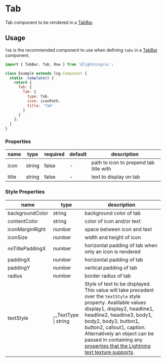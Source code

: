 
# Tab

Tab component to be rendered in a [TabBar](/docs/elements-tabbar--basic).

## Usage

`Tab` is the recommended component to use when defining `tabs` in a [TabBar](/docs/elements-tabbar--basic) component.

```js
import { TabBar, Tab, Row } from '@lightning/ui';

class Example extends lng.Component {
  static _template() {
    return {
      Tab: {
        Tab: {
          type: Tab,
          icon: iconPath,
          title: 'Tab'
        }
      }
    };
  }
}
```

<Canvas>
  <Story id="elements-tab--basic" />
</Canvas>

### Properties

| name  | type   | required | default | description                            |
| ----- | ------ | -------- | ------- | -------------------------------------- |
| icon  | string | false    | -       | path to icon to prepend tab title with |
| title | string | false    | -       | text to display on tab                 |

### Style Properties

| name            | type                   | description                                                                                                                                                                                                                                                                                                                                                                                                                                         |
| --------------- | ---------------------- | --------------------------------------------------------------------------------------------------------------------------------------------------------------------------------------------------------------------------------------------------------------------------------------------------------------------------------------------------------------------------------------------------------------------------------------------------- |
| backgroundColor | string                 | background color of tab                                                                                                                                                                                                                                                                                                                                                                                                                             |
| contentColor    | string                 | color of icon and/or text                                                                                                                                                                                                                                                                                                                                                                                                                           |
| iconMarginRight | number                 | space between icon and text                                                                                                                                                                                                                                                                                                                                                                                                                         |
| iconSize        | number                 | width and height of icon                                                                                                                                                                                                                                                                                                                                                                                                                            |
| noTitlePaddingX | number                 | horizontal padding of tab when only an icon is rendered                                                                                                                                                                                                                                                                                                                                                                                             |
| paddingX        | number                 | horizontal padding of tab                                                                                                                                                                                                                                                                                                                                                                                                                           |
| paddingY        | number                 | vertical padding of tab                                                                                                                                                                                                                                                                                                                                                                                                                             |
| radius          | number                 | border radius of tab                                                                                                                                                                                                                                                                                                                                                                                                                                |
| textStyle       | \_\_TextType \| string | Style of text to be displayed. This value will take precedent over the `textStyle` style property. Avalilable values display1, display2, headline1, headline2, headline3, body1, body2, body3, button1, button2, callout1, caption. Alternatively an object can be passed in containing any [properties that the Lightning text texture supports](https://lightningjs.io/docs/#/lightning-core-reference/RenderEngine/Textures/Text?id=properties). |
